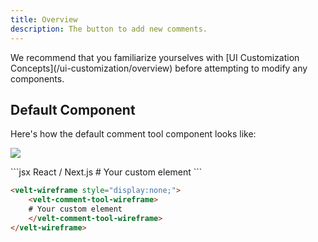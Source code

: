 ```yaml
---
title: Overview
description: The button to add new comments.
---
```


<Note>
We recommend that you familiarize yourselves with [UI Customization Concepts](/ui-customization/overview) before attempting to modify any components.
</Note>


## Default Component

Here's how the default comment tool component looks like:

![](/images/comment-tool-light.png)



<RequestExample>
```jsx React / Next.js
<VeltWireframe>
    <VeltCommentToolWireframe>
    # Your custom element
    </VeltCommentToolWireframe>
</VeltWireframe>
```


```HTML HTML
<velt-wireframe style="display:none;">
    <velt-comment-tool-wireframe>
    # Your custom element
    </velt-comment-tool-wireframe>
</velt-wireframe>
```
</RequestExample>

